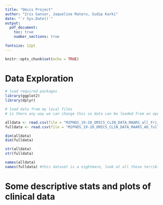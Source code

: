 ```yaml
---
title: "Omics Project"
author: "Iris Ganser, Jaqueline Materu, Sudip Karki"
date: "`r Sys.Date()`"
output: 
  pdf_document:
    toc: true
    number_sections: true  
    
fontsize: 12pt 
---
```


```r
knitr::opts_chunk$set(echo = TRUE)
```

# Data Exploration
```r
# load required packages
library(ggplot2)
library(dplyr)

# load data from my local files
# is there any way we can change this so data can be loaded from an open source web location??

alldata <- read.csv(file = "M2PHDS_19-20_OMICS_CLIN_DATA_MAARS_all_Fri_Apr_04_14h_CEST_2014.csv", header = TRUE, sep = "\t")
fulldata <- read.csv(file = "M2PHDS_19-20_OMICS_CLIN_DATA_MAARS_AD_full_20190131_12-34-49.csv", header = TRUE, sep = "\t")

dim(alldata)
dim(fulldata)

str(alldata)
str(fulldata)

names(alldata)
names(fulldata) #this dataset is a nightmare, look at all those terrible variable names
```

# Some descriptive stats and plots of clinical data
```r

```

